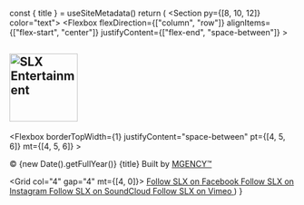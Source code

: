 
  const { title } = useSiteMetadata()
  return (
    <Section py={[8, 10, 12]} color="text">
      <Container>
        <Flexbox
          flexDirection={["column", "row"]}
          alignItems={["flex-start", "center"]}
          justifyContent={["flex-end", "space-between"]}
        >
          <Div maxW="300px">
            <H2 m="0" fontSize="xl|2xl|3xl">
              <Image width="120px" src="slx-logo-black.png" alt="SLX Entertainment" />
            </H2>
          </Div>
          <NavMenu
            name="footer"
            dropdown={false}
            my="6|0"
            gap="4|10|18"
          />
        </Flexbox>
        <Flexbox
          borderTopWidth={1}
          justifyContent="space-between"
          pt={[4, 5, 6]}
          mt={[4, 5, 6]}
        >
          <P fontSize="sm" my="0">
            © {new Date().getFullYear()} {title} <Span fontSize="10px" display="none|block">Built by <A color="text" href="https://makingmoves.agency">MGENCY™</A></Span>
          </P>
          <Grid col="4" gap="4" mt={[4, 0]}>
            <A href="https://www.facebook.com/SLXent/" color="text">
              <Icon name="facebook" size={5} />
              <VisuallyHidden>Follow SLX on Facebook</VisuallyHidden>
            </A>
            <A href="https://www.instagram.com/slxent/" color="text">
              <Icon name="instagram" size={5} />
              <VisuallyHidden>Follow SLX on Instagram</VisuallyHidden>
            </A>
            <A href="https://www.soundcloud.com/slxent/" color="text">
              <Icon name="soundcloud" size={8} />
              <VisuallyHidden>Follow SLX on SoundCloud</VisuallyHidden>
            </A>
            <A href="https://www.soundcloud.com/slxent/" color="text">
              <Icon name="vimeo" size={5} />
              <VisuallyHidden>Follow SLX on Vimeo</VisuallyHidden>
            </A>
          </Grid>
        </Flexbox>
      </Container>
    </Section>
  )
}